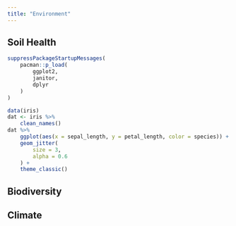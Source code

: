 ```yaml
---
title: "Environment"
---
```


## Soil Health

```r
suppressPackageStartupMessages(
    pacman::p_load(
        ggplot2,
        janitor,
        dplyr
    )
)

data(iris)
dat <- iris %>%
    clean_names()
dat %>% 
    ggplot(aes(x = sepal_length, y = petal_length, color = species)) +
    geom_jitter(
        size = 3,
        alpha = 0.6
    ) +
    theme_classic()
```

## Biodiversity

## Climate
